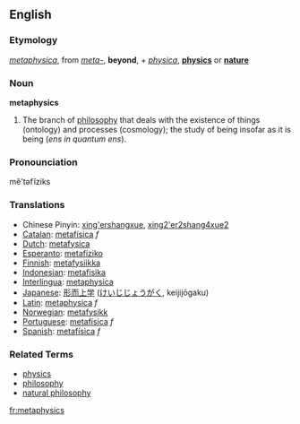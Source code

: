==English==
===Etymology===
{{Gr.}} ''[[metaphysica]]'', from ''[[meta-]]'', '''beyond''', + ''[[physica]]'', '''[[physics]]''' or '''[[nature]]'''

===Noun===
'''metaphysics'''
# The branch of [[philosophy]] that deals with the existence of things (ontology) and processes (cosmology); the study of being insofar as it is being (''ens in quantum ens'').

===Pronounciation===
mĕ'təfĭziks
===Translations===
*Chinese Pinyin: [[xing'ershangxue]], [[xing2'er2shang4xue2]]
*[[Catalan]]: [[metafísica]] ''f''
*[[Dutch]]: [[metafysica]]
*[[Esperanto]]: [[metafiziko]]
*[[Finnish]]: [[metafysiikka]]
*[[Indonesian]]: [[metafisika]]
*[[Interlingua]]: [[metaphysica]]
*[[Japanese]]: [[形而上学]] ([[けいじじょうがく]], keijijōgaku)
*[[Latin]]: [[metaphysica]] ''f''
*[[Norwegian]]: [[metafysikk]]
*[[Portuguese]]: [[metafísica]] ''f''
*[[Spanish]]: [[metafísica]] ''f''

===Related Terms===
*[[physics]]
*[[philosophy]]
*[[natural philosophy]]

[[fr:metaphysics]]